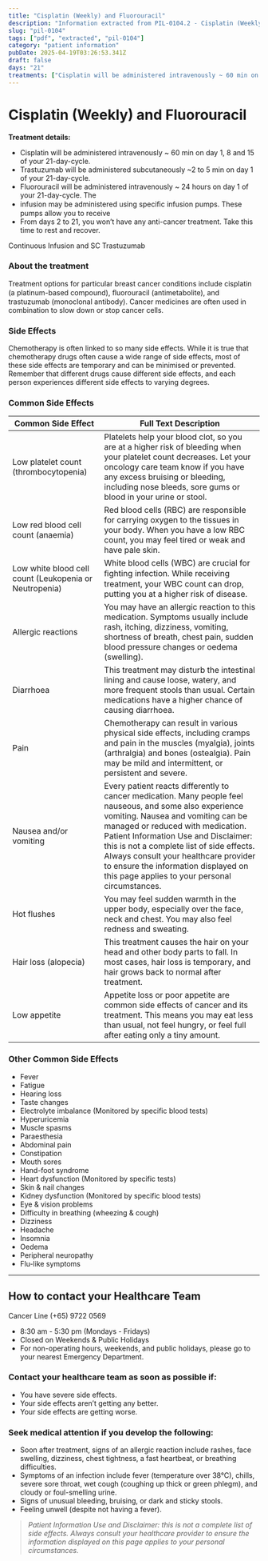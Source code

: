 ```yaml
---
title: "Cisplatin (Weekly) and Fluorouracil"
description: "Information extracted from PIL-0104.2 - Cisplatin (Weekly) and Fluorouracil Continuous Infusion and SC Trastuzumab.pdf"
slug: "pil-0104"
tags: ["pdf", "extracted", "pil-0104"]
category: "patient information"
pubDate: 2025-04-19T03:26:53.341Z
draft: false
days: "21"
treatments: ["Cisplatin will be administered intravenously ~ 60 min on day 1, 8 and 15 of your 21-day-cycle.", "Trastuzumab will be administered subcutaneously ~2 to 5 min on day 1 of your 21-day-cycle.", "Fluorouracil will be administered intravenously ~ 24 hours on day 1 of your 21-day-cycle. The", "infusion may be administered using speciﬁc infusion pumps. These pumps allow you to receive", "From days 2 to 21, you won’t have any anti-cancer treatment. Take this time to rest and recover."]
---
```


# Cisplatin (Weekly) and Fluorouracil



**Treatment details:**
- Cisplatin will be administered intravenously ~ 60 min on day 1, 8 and 15 of your 21-day-cycle.
- Trastuzumab will be administered subcutaneously ~2 to 5 min on day 1 of your 21-day-cycle.
- Fluorouracil will be administered intravenously ~ 24 hours on day 1 of your 21-day-cycle. The
- infusion may be administered using speciﬁc infusion pumps. These pumps allow you to receive
- From days 2 to 21, you won’t have any anti-cancer treatment. Take this time to rest and recover.

Continuous Infusion and SC Trastuzumab

### About the treatment

Treatment options for particular breast cancer conditions include cisplatin (a platinum-based
compound), ﬂuorouracil (antimetabolite), and trastuzumab (monoclonal antibody). Cancer medicines
are often used in combination to slow down or stop cancer cells.

### Side Effects
Chemotherapy is often linked to so many side effects. While it is true that chemotherapy drugs often
cause a wide range of side effects, most of these side effects are temporary and can be minimised or
prevented. Remember that different drugs cause different side effects, and each person experiences
different side effects to varying degrees.

### Common Side Effects

| Common Side Effect | Full Text Description |
|--------------------|----------------------|
| Low platelet count (thrombocytopenia) | Platelets help your blood clot, so you are at a higher risk of bleeding when your platelet count decreases. Let your oncology care team know if you have any excess bruising or bleeding, including nose bleeds, sore gums or blood in your urine or stool. |
| Low red blood cell count (anaemia) | Red blood cells (RBC) are responsible for carrying oxygen to the tissues in your body. When you have a low RBC count, you may feel tired or weak and have pale skin. |
| Low white blood cell count (Leukopenia or Neutropenia) | White blood cells (WBC) are crucial for ﬁghting infection. While receiving treatment, your WBC count can drop, putting you at a higher risk of disease. |
| Allergic reactions | You may have an allergic reaction to this medication. Symptoms usually include rash, itching, dizziness, vomiting, shortness of breath, chest pain, sudden blood pressure changes or oedema (swelling). |
| Diarrhoea | This treatment may disturb the intestinal lining and cause loose, watery, and more frequent stools than usual. Certain medications have a higher chance of causing diarrhoea. |
| Pain | Chemotherapy can result in various physical side effects, including cramps and pain in the muscles (myalgia), joints (arthralgia) and bones (ostealgia). Pain may be mild and intermittent, or persistent and severe. |
| Nausea and/or vomiting | Every patient reacts differently to cancer medication. Many people feel nauseous, and some also experience vomiting. Nausea and vomiting can be managed or reduced with medication. Patient Information Use and Disclaimer: this is not a complete list of side effects. Always consult your healthcare provider to ensure the information displayed on this page applies to your personal circumstances. |
| Hot flushes | You may feel sudden warmth in the upper body, especially over the face, neck and chest. You may also feel redness and sweating. |
| Hair loss (alopecia) | This treatment causes the hair on your head and other body parts to fall. In most cases, hair loss is temporary, and hair grows back to normal after treatment. |
| Low appetite | Appetite loss or poor appetite are common side effects of cancer and its treatment. This means you may eat less than usual, not feel hungry, or feel full after eating only a tiny amount. |

### Other Common Side Effects

- Fever
- Fatigue
- Hearing loss
- Taste changes
- Electrolyte imbalance (Monitored by specific blood tests)
- Hyperuricemia
- Muscle spasms
- Paraesthesia
- Abdominal pain
- Constipation
- Mouth sores
- Hand-foot syndrome
- Heart dysfunction (Monitored by specific tests)
- Skin & nail changes
- Kidney dysfunction (Monitored by specific blood tests)
- Eye & vision problems
- Difficulty in breathing (wheezing & cough)
- Dizziness
- Headache
- Insomnia
- Oedema
- Peripheral neuropathy
- Flu-like symptoms


---
## How to contact your Healthcare Team
<span class="text-red-500 font-bold text-xl">
Cancer Line (+65) 9722 0569
</span>

- 8:30 am - 5:30 pm (Mondays - Fridays)
- Closed on Weekends & Public Holidays
- For non-operating hours, weekends, and public holidays, please go to your nearest Emergency Department.

### Contact your healthcare team as soon as possible if:
- You have severe side effects.
- Your side effects aren’t getting any better.
- Your side effects are getting worse.

### Seek medical attention if you develop the following:
- Soon after treatment, signs of an allergic reaction include rashes, face swelling, dizziness, chest tightness, a fast heartbeat, or breathing difficulties.
- Symptoms of an infection include fever (temperature over 38°C), chills, severe sore throat, wet cough (coughing up thick or green phlegm), and cloudy or foul-smelling urine.
- Signs of unusual bleeding, bruising, or dark and sticky stools.
- Feeling unwell (despite not having a fever).

> _Patient Information Use and Disclaimer: this is not a complete list of side effects. Always consult your healthcare provider to ensure the information displayed on this page applies to your personal circumstances._
